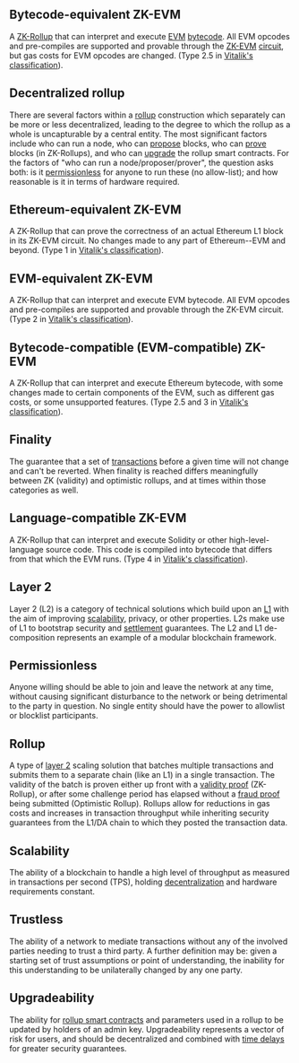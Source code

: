 
## Bytecode-equivalent ZK-EVM

A [ZK-Rollup](/rollup-glossary#zk-rollup) that can interpret and execute [EVM](/rollup-glossary#Ethereum-Virtual-Machine-(EVM)) [bytecode](/rollup-glossary#bytecode). All EVM opcodes and pre-compiles are supported and provable through the [ZK-EVM](/rollup-glossary#zk-evm) [circuit](/rollup-glossary#circuit), but gas costs for EVM opcodes are changed. (Type 2.5 in [Vitalik's classification](https://vitalik.ca/general/2022/08/04/zkevm.html)).

## Decentralized rollup

There are several factors within a [rollup](/rollup-glossary#rollup) construction which separately can be more or less decentralized, leading to the degree to which the rollup as a whole is uncapturable by a central entity. The most significant factors include who can run a node, who can [propose](#proposer) blocks, who can [prove](#prover) blocks (in ZK-Rollups), and who can [upgrade](#Upgradeability) the rollup smart contracts. For the factors of "who can run a node/proposer/prover", the question asks both: is it [permissionless](#permissionless) for anyone to run these (no allow-list); and how reasonable is it in terms of hardware required.

## Ethereum-equivalent ZK-EVM

A ZK-Rollup that can prove the correctness of an actual Ethereum L1 block in its ZK-EVM circuit. No changes made to any part of Ethereum--EVM and beyond. (Type 1 in [Vitalik's classification](https://vitalik.ca/general/2022/08/04/zkevm.html)).

## EVM-equivalent ZK-EVM

A ZK-Rollup that can interpret and execute EVM bytecode. All EVM opcodes and pre-compiles are supported and provable through the ZK-EVM circuit. (Type 2 in [Vitalik's classification](https://vitalik.ca/general/2022/08/04/zkevm.html)).

## Bytecode-compatible (EVM-compatible) ZK-EVM

A ZK-Rollup that can interpret and execute Ethereum bytecode, with some changes made to certain components of the EVM, such as different gas costs, or some unsupported features. (Type 2.5 and 3 in [Vitalik's classification](https://vitalik.ca/general/2022/08/04/zkevm.html)).

## Finality

The guarantee that a set of [transactions](/rollup-glossary#transaction) before a given time will not change and can't be reverted. When finality is reached differs meaningfully between ZK (validity) and optimistic rollups, and at times within those categories as well.

## Language-compatible ZK-EVM

A ZK-Rollup that can interpret and execute Solidity or other high-level-language source code. This code is compiled into bytecode that differs from that which the EVM runs. (Type 4 in [Vitalik's classification](https://vitalik.ca/general/2022/08/04/zkevm.html)).

## Layer 2

Layer 2 (L2) is a category of technical solutions which build upon an [L1](/rollup-glossary#layer-1) with the aim of improving [scalability](#scalability), privacy, or other properties. L2s make use of L1 to bootstrap security and [settlement](/rollup-glossary#settlement) guarantees. The L2 and L1 de-composition represents an example of a modular blockchain framework.

## Permissionless

Anyone willing should be able to join and leave the network at any time, without causing significant disturbance to the network or being detrimental to the party in question. No single entity should have the power to allowlist or blocklist participants.

## Rollup

A type of [layer 2](#layer-2) scaling solution that batches multiple transactions and submits them to a separate chain (like an L1) in a single transaction. The validity of the batch is proven either up front with a [validity proof](/rollup-glossary#validity-proof) (ZK-Rollup), or after some challenge period has elapsed without a [fraud proof](/rollup-glossary#fraud-proof) being submitted (Optimistic Rollup). Rollups allow for reductions in gas costs and increases in transaction throughput while inheriting security guarantees from the L1/DA chain to which they posted the transaction data.

## Scalability

The ability of a blockchain to handle a high level of throughput as measured in transactions per second (TPS), holding [decentralization](#decentralized-rollup) and hardware requirements constant.

## Trustless

The ability of a network to mediate transactions without any of the involved parties needing to trust a third party. A further definition may be: given a starting set of trust assumptions or point of understanding, the inability for this understanding to be unilaterally changed by any one party.

## Upgradeability

The ability for [rollup smart contracts](/rollup-glossary#rollup-contracts) and parameters used in a rollup to be updated by holders of an admin key. Upgradeability represents a vector of risk for users, and should be decentralized and combined with [time delays](/rollup-glossary#time-delay) for greater security guarantees.
